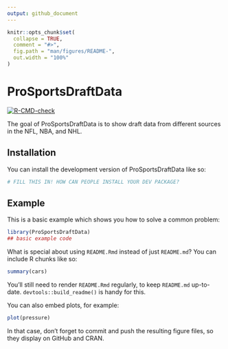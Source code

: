 ```yaml
---
output: github_document
---
```


<!-- README.md is generated from README.Rmd. Please edit that file -->

```r
knitr::opts_chunk$set(
  collapse = TRUE,
  comment = "#>",
  fig.path = "man/figures/README-",
  out.width = "100%"
)
```

# ProSportsDraftData

<!-- badges: start -->
[![R-CMD-check](https://github.com/Ginsburg1/ProSportsDraftData/actions/workflows/R-CMD-check.yaml/badge.svg)](https://github.com/Ginsburg1/ProSportsDraftData/actions/workflows/R-CMD-check.yaml)
<!-- badges: end -->

The goal of ProSportsDraftData is to show draft data from different sources in the NFL, NBA, and NHL.

## Installation

You can install the development version of ProSportsDraftData like so:

``` r
# FILL THIS IN! HOW CAN PEOPLE INSTALL YOUR DEV PACKAGE?
```

## Example

This is a basic example which shows you how to solve a common problem:

```r
library(ProSportsDraftData)
## basic example code
```

What is special about using `README.Rmd` instead of just `README.md`? You can include R chunks like so:

```r
summary(cars)
```

You'll still need to render `README.Rmd` regularly, to keep `README.md` up-to-date. `devtools::build_readme()` is handy for this.

You can also embed plots, for example:

```r
plot(pressure)
```

In that case, don't forget to commit and push the resulting figure files, so they display on GitHub and CRAN.
